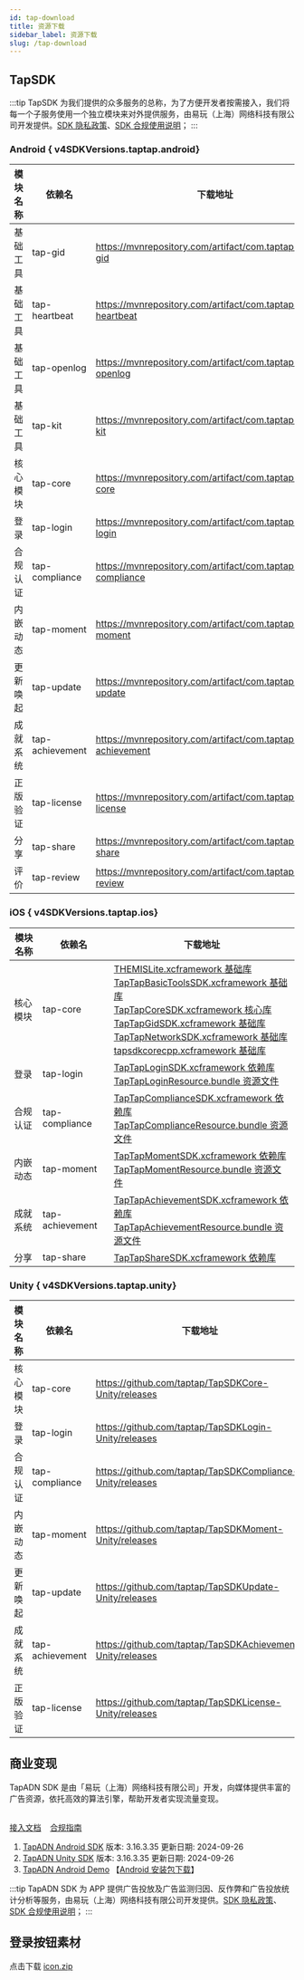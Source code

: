 ```yaml
---
id: tap-download
title: 资源下载
sidebar_label: 资源下载
slug: /tap-download
---
```


## TapSDK

:::tip
TapSDK 为我们提供的众多服务的总称，为了方便开发者按需接入，我们将每一个子服务使用一个独立模块来对外提供服务，由易玩（上海）网络科技有限公司开发提供。[SDK 隐私政策](https://developer.taptap.cn/docs/sdk/start/agreement/)、[SDK 合规使用说明](https://developer.taptap.cn/docs/sdk/start/compliance/)；
:::

<h3> Android {  v4SDKVersions.taptap.android}</h3>

| 模块名称 | 依赖名 | 下载地址 |
| ------ | ------ |  ------ |
| 基础工具 | tap-gid | https://mvnrepository.com/artifact/com.taptap.sdk/tap-gid |
| 基础工具 | tap-heartbeat | https://mvnrepository.com/artifact/com.taptap.sdk/tap-heartbeat |
| 基础工具 | tap-openlog | https://mvnrepository.com/artifact/com.taptap.sdk/tap-openlog |
| 基础工具 | tap-kit | https://mvnrepository.com/artifact/com.taptap.sdk/tap-kit |
| 核心模块 | tap-core | https://mvnrepository.com/artifact/com.taptap.sdk/tap-core |
| 登录 | tap-login |  https://mvnrepository.com/artifact/com.taptap.sdk/tap-login |
| 合规认证 | tap-compliance |  https://mvnrepository.com/artifact/com.taptap.sdk/tap-compliance |
| 内嵌动态 | tap-moment |  https://mvnrepository.com/artifact/com.taptap.sdk/tap-moment |
| 更新唤起 | tap-update |  https://mvnrepository.com/artifact/com.taptap.sdk/tap-update |
| 成就系统 | tap-achievement |  https://mvnrepository.com/artifact/com.taptap.sdk/tap-achievement |
| 正版验证 | tap-license |  https://mvnrepository.com/artifact/com.taptap.sdk/tap-license |
| 分享 | tap-share |  https://mvnrepository.com/artifact/com.taptap.sdk/tap-share |
| 评价 | tap-review |  https://mvnrepository.com/artifact/com.taptap.sdk/tap-review |

<h3> iOS {  v4SDKVersions.taptap.ios}</h3>

| 模块名称 | 依赖名 |  下载地址 |
| ------ | ------ |  ------ |
| 核心模块 | tap-core |  [THEMISLite.xcframework 基础库](https://github.com/taptap/TapSDK4-frameworks/tree/main/Frameworks/THEMISLite.xcframework) <br/> [TapTapBasicToolsSDK.xcframework 基础库](https://github.com/taptap/TapSDK4-frameworks/tree/main/Frameworks/TapTapBasicToolsSDK.xcframework) <br/> [TapTapCoreSDK.xcframework 核心库](https://github.com/taptap/TapSDK4-frameworks/tree/main/Frameworks/TapTapCoreSDK.xcframework) <br/> [TapTapGidSDK.xcframework 基础库](https://github.com/taptap/TapSDK4-frameworks/tree/main/Frameworks/TapTapGidSDK.xcframework) <br/> [TapTapNetworkSDK.xcframework 基础库](https://github.com/taptap/TapSDK4-frameworks/tree/main/Frameworks/TapTapNetworkSDK.xcframework) <br/> [tapsdkcorecpp.xcframework 基础库](https://github.com/taptap/TapSDK4-frameworks/tree/main/Frameworks/tapsdkcorecpp.xcframework)|
| 登录 | tap-login |  [TapTapLoginSDK.xcframework 依赖库](https://github.com/taptap/TapSDK4-frameworks/tree/main/Frameworks/TapTapLoginSDK.xcframework) <br/> [TapTapLoginResource.bundle 资源文件](https://github.com/taptap/TapSDK4-frameworks/tree/main/Frameworks/TapTapLoginResource.bundle) |
| 合规认证 | tap-compliance |  [TapTapComplianceSDK.xcframework 依赖库](https://github.com/taptap/TapSDK4-frameworks/tree/main/Frameworks/TapTapComplianceSDK.xcframework) <br/> [TapTapComplianceResource.bundle 资源文件](https://github.com/taptap/TapSDK4-frameworks/tree/main/Frameworks/TapTapComplianceResource.bundle)|
| 内嵌动态 | tap-moment |  [TapTapMomentSDK.xcframework 依赖库](https://github.com/taptap/TapSDK4-frameworks/tree/main/Frameworks/TapTapMomentSDK.xcframework) <br/> [TapTapMomentResource.bundle 资源文件](https://github.com/taptap/TapSDK4-frameworks/tree/main/Frameworks/TapTapMomentResource.bundle)|
| 成就系统 | tap-achievement |  [TapTapAchievementSDK.xcframework 依赖库](https://github.com/taptap/TapSDK4-frameworks/tree/main/Frameworks/TapTapAchievementSDK.xcframework) <br/> [TapTapAchievementResource.bundle 资源文件](https://github.com/taptap/TapSDK4-frameworks/tree/main/Frameworks/TapTapAchievementResource.bundle) |
| 分享 | tap-share |  [TapTapShareSDK.xcframework 依赖库](https://github.com/taptap/TapSDK4-frameworks/tree/main/Frameworks/TapTapShareSDK.xcframework) |


<h3> Unity {  v4SDKVersions.taptap.unity}</h3>

| 模块名称 | 依赖名 |  下载地址 |
| ------ | ------ |  ------ |
| 核心模块 | tap-core |  https://github.com/taptap/TapSDKCore-Unity/releases |
| 登录 | tap-login |  https://github.com/taptap/TapSDKLogin-Unity/releases |
| 合规认证 | tap-compliance |  https://github.com/taptap/TapSDKCompliance-Unity/releases |
| 内嵌动态 | tap-moment |  https://github.com/taptap/TapSDKMoment-Unity/releases |
| 更新唤起 | tap-update |  https://github.com/taptap/TapSDKUpdate-Unity/releases |
| 成就系统 | tap-achievement |  https://github.com/taptap/TapSDKAchievement-Unity/releases |
| 正版验证 | tap-license |  https://github.com/taptap/TapSDKLicense-Unity/releases |

## 商业变现
TapADN SDK 是由「易玩（上海）网络科技有限公司」开发，向媒体提供丰富的广告资源，依托高效的算法引擎，帮助开发者实现流量变现。<br></br>

[接入文档](/sdk/tap-adn/tds-tapad/) &nbsp;&nbsp; [合规指南](/sdk/tap-adn/adn-compliance/)
1. [TapADN Android SDK](https://tapad-platform.tapimg.com/sdk/TapAD_3.16.3.35.aar) 版本: 3.16.3.35 更新日期: 2024-09-26
2. [TapADN Unity SDK](https://tapad-platform.tapimg.com/sdk/TapAD_3.16.3.35.unitypackage) 版本: 3.16.3.35 更新日期: 2024-09-26
3. [TapADN Android Demo](https://tapad-platform.tapimg.com/sdk/TapADDemo_3.16.3.34_h1.zip)  【[Android 安装包下载](https://tapad-platform.tapimg.com/sdk/tapaddemo_external_3.16.3.34_h1-release.apk)】

:::tip
TapADN SDK 为 APP 提供广告投放及广告监测归因、反作弊和广告投放统计分析等服务，由易玩（上海）网络科技有限公司开发提供。[SDK 隐私政策](https://developer.taptap.cn/docs/sdk/tap-adn/agreement/)、[SDK 合规使用说明](https://developer.taptap.cn/docs/sdk/tap-adn/adn-compliance/)；
:::

## 登录按钮素材

点击下载 [icon.zip](https://capacity-files.lcfile.com/z7xSKYDvAc1ff19cDfq3Vx01v50KNR6j/TapTapLoginButton.zip)
